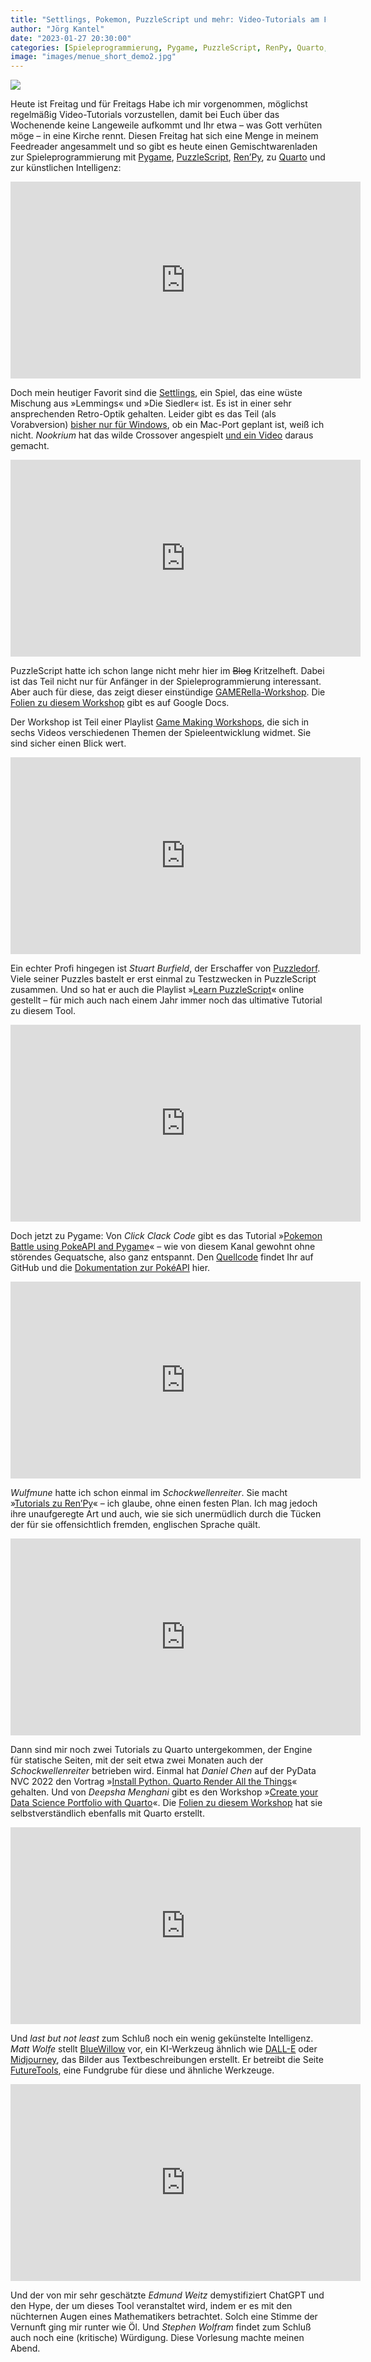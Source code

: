 ```yaml
---
title: "Settlings, Pokemon, PuzzleScript und mehr: Video-Tutorials am Freitag"
author: "Jörg Kantel"
date: "2023-01-27 20:30:00"
categories: [Spieleprogrammierung, Pygame, PuzzleScript, RenPy, Quarto, Künstliche Intelligenz]
image: "images/menue_short_demo2.jpg"
---
```


[![](images/menue_short_demo2-b.jpg)](https://thesettlings.com/wp-content/uploads/2021/09/menue_short_demo2.gif)

Heute ist Freitag und für Freitags Habe ich mir vorgenommen, möglichst regelmäßig Video-Tutorials vorzustellen, damit bei Euch über das Wochenende keine Langeweile aufkommt und Ihr etwa -- was Gott verhüten möge -- in eine Kirche rennt. Diesen Freitag hat sich eine Menge in meinem Feedreader angesammelt und so gibt es heute einen Gemischtwarenladen zur Spieleprogrammierung mit [Pygame](http://cognitiones.kantel-chaos-team.de/multimedia/spieleprogrammierung/pygame.html), [PuzzleScript](http://cognitiones.kantel-chaos-team.de/multimedia/spieleprogrammierung/puzzlescript.html), [Ren'Py](http://cognitiones.kantel-chaos-team.de/multimedia/spieleprogrammierung/renpy.html), zu [Quarto](http://cognitiones.kantel-chaos-team.de/webworking/staticsites/quarto.html) und zur künstlichen Intelligenz:

<iframe width="560" height="315" src="https://www.youtube.com/embed/_hgqUK3xct4" title="YouTube video player" frameborder="0" allow="accelerometer; autoplay; clipboard-write; encrypted-media; gyroscope; picture-in-picture; web-share" allowfullscreen></iframe>

Doch mein heutiger Favorit sind die [Settlings](https://thesettlings.com/), ein Spiel, das eine wüste Mischung aus »Lemmings« und »Die Siedler« ist. Es ist in einer sehr ansprechenden Retro-Optik gehalten. Leider gibt es das Teil (als Vorabversion) [bisher nur für Windows](https://store.steampowered.com/app/1771110/The_Settlings/), ob ein Mac-Port geplant ist, weiß ich nicht. *Nookrium* hat das wilde Crossover angespielt [und ein Video](https://www.youtube.com/watch?v=_hgqUK3xct4) daraus gemacht.

<iframe width="560" height="315" src="https://www.youtube.com/embed/ASLxRqfNDxQ" title="YouTube video player" frameborder="0" allow="accelerometer; autoplay; clipboard-write; encrypted-media; gyroscope; picture-in-picture; web-share" allowfullscreen></iframe>

PuzzleScript hatte ich schon lange nicht mehr hier im <del>Blog</del> Kritzelheft. Dabei ist das Teil nicht nur für Anfänger in der Spieleprogrammierung interessant. Aber auch für diese, das zeigt dieser einstündige [GAMERella-Workshop](https://www.youtube.com/watch?v=ASLxRqfNDxQ). Die [Folien zu diesem Workshop](https://docs.google.com/presentation/d/1XapNzQNP6ddCQTM6NaE38HvJysv9kOFHPCxzlG7tW-4/edit) gibt es auf Google Docs.

Der Workshop ist Teil einer Playlist [Game Making Workshops](https://www.youtube.com/playlist?list=PLhirRxZxNM2F64nuXgii5llUYuAARWU8Z), die sich in sechs Videos verschiedenen Themen der Spieleentwicklung widmet. Sie sind sicher einen Blick wert.

<iframe width="560" height="315" src="https://www.youtube.com/embed/ozATUNkDouw" title="YouTube video player" frameborder="0" allow="accelerometer; autoplay; clipboard-write; encrypted-media; gyroscope; picture-in-picture; web-share" allowfullscreen></iframe>

Ein echter Profi hingegen ist *Stuart Burfield*, der Erschaffer von [Puzzledorf](https://www.puzzledorf.com/). Viele seiner Puzzles bastelt er erst einmal zu Testzwecken in PuzzleScript zusammen. Und so hat er auch die Playlist »[Learn PuzzleScript](https://www.youtube.com/playlist?list=PL-ZdwIen7EPghDEZnwjw9kESkL8QbdKpb)« online gestellt -- für mich auch nach einem Jahr immer noch das ultimative Tutorial zu diesem Tool.

<iframe width="560" height="315" src="https://www.youtube.com/embed/Qbg2ZunNfJY" title="YouTube video player" frameborder="0" allow="accelerometer; autoplay; clipboard-write; encrypted-media; gyroscope; picture-in-picture; web-share" allowfullscreen></iframe>

Doch jetzt zu Pygame: Von *Click Clack Code* gibt es das Tutorial »[Pokemon Battle using PokeAPI and Pygame](https://www.youtube.com/watch?v=Qbg2ZunNfJY)« -- wie von diesem Kanal gewohnt ohne störendes Gequatsche, also ganz entspannt. Den [Quellcode](https://github.com/clickclackcode/python-pokemon) findet Ihr auf GitHub und die [Dokumentation zur PokéAPI](https://pokeapi.co/docs/v2) hier.

<iframe width="560" height="315" src="https://www.youtube.com/embed/l2WDwDmBErQ" title="YouTube video player" frameborder="0" allow="accelerometer; autoplay; clipboard-write; encrypted-media; gyroscope; picture-in-picture; web-share" allowfullscreen></iframe>

*Wulfmune* hatte ich schon einmal im *Schockwellenreiter*. Sie macht »[Tutorials zu Ren'Py](https://www.youtube.com/playlist?list=PLlfxuctDgc5n8Mcj29PiHney3Kr6F1yjt)« -- ich glaube, ohne einen festen Plan. Ich mag jedoch ihre unaufgeregte Art und auch, wie sie sich unermüdlich durch die Tücken der für sie offensichtlich fremden, englischen Sprache quält.

<iframe width="560" height="315" src="https://www.youtube.com/embed/AnrGW8zoLx8" title="YouTube video player" frameborder="0" allow="accelerometer; autoplay; clipboard-write; encrypted-media; gyroscope; picture-in-picture; web-share" allowfullscreen></iframe>

Dann sind mir noch zwei Tutorials zu Quarto untergekommen, der Engine für statische Seiten, mit der seit etwa zwei Monaten auch der *Schockwellenreiter* betrieben  wird. Einmal hat *Daniel Chen* auf der PyData NVC 2022 den Vortrag »[Install Python. Quarto Render All the Things](https://www.youtube.com/watch?v=AnrGW8zoLx8)« gehalten. Und von *Deepsha Menghani* gibt es den Workshop »[Create your Data Science Portfolio with Quarto](https://www.youtube.com/watch?v=xtSFXtDf4cM)«. Die [Folien zu diesem Workshop](https://deepshamenghani.quarto.pub/portfolio-with-quarto-workshop/#/title-slide) hat sie selbstverständlich ebenfalls mit Quarto erstellt.

<iframe width="560" height="315" src="https://www.youtube.com/embed/qOcpUqeiNYs" title="YouTube video player" frameborder="0" allow="accelerometer; autoplay; clipboard-write; encrypted-media; gyroscope; picture-in-picture; web-share" allowfullscreen></iframe>

Und *last but not least* zum Schluß noch ein wenig gekünstelte Intelligenz. *Matt Wolfe* stellt [BlueWillow](https://www.bluewillow.ai/) vor, ein KI-Werkzeug ähnlich wie [DALL-E](http://cognitiones.kantel-chaos-team.de/technikgeschichte/rechnerundnetze/dalle.html) oder [Midjourney](Midjourney), das Bilder aus Textbeschreibungen erstellt. Er betreibt die Seite [FutureTools](https://www.futuretools.io/), eine Fundgrube für diese und ähnliche Werkzeuge.

<iframe width="560" height="315" src="https://www.youtube.com/embed/medmEMktMlQ" title="YouTube video player" frameborder="0" allow="accelerometer; autoplay; clipboard-write; encrypted-media; gyroscope; picture-in-picture; web-share" allowfullscreen></iframe>

Und der von mir sehr geschätzte *Edmund Weitz* demystifiziert ChatGPT und den Hype, der um dieses Tool veranstaltet wird, indem er es mit den nüchternen Augen eines Mathematikers betrachtet. Solch eine Stimme der Vernunft ging mir runter wie Öl. Und *Stephen Wolfram* findet zum Schluß auch noch eine (kritische) Würdigung. Diese Vorlesung machte meinen Abend.